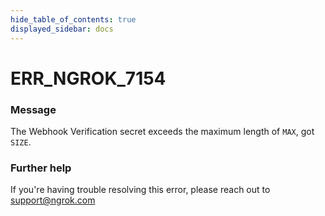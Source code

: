 ```yaml
---
hide_table_of_contents: true
displayed_sidebar: docs
---
```



# ERR_NGROK_7154

### Message
The Webhook Verification secret exceeds the maximum length of `MAX`, got `SIZE`.

<ErrorDetails error='err_ngrok_7154' />


### Further help
If you're having trouble resolving this error, please reach out to [support@ngrok.com](mailto:support@ngrok.com?subject=Help%20with%20ERR_NGROK_7154)

